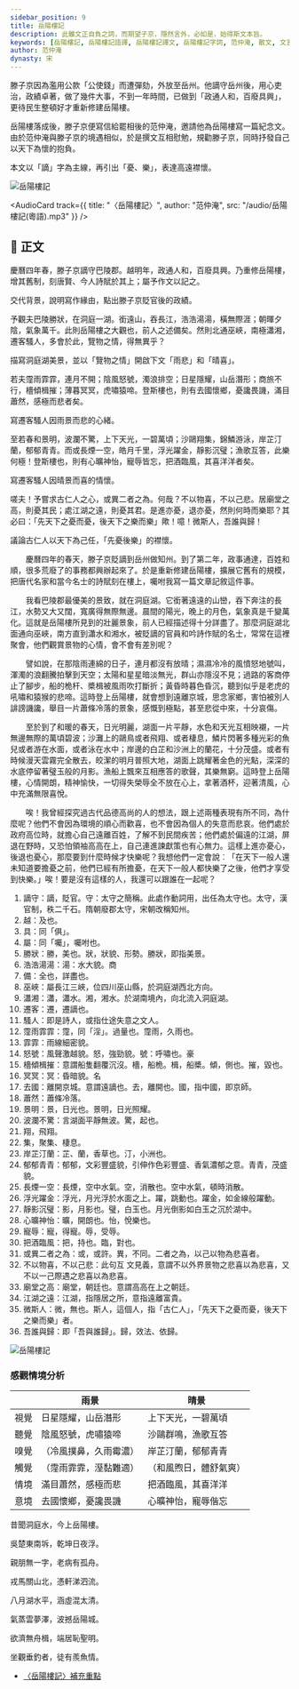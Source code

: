 ```yaml
---
sidebar_position: 9
title: 岳陽樓記
description: 此雖文正自負之詞，而期望子京，隱然言外，必如是，始得斯文本旨。
keywords: [岳陽樓記, 岳陽樓記語譯, 岳陽樓記譯文, 岳陽樓記字詞, 范仲淹, 散文, 文言文, 十二篇範文, DSE]
author: 范仲淹
dynasty: 宋
---
```


<Intro>

滕子京因為濫用公款「公使錢」而遭彈劾，外放至岳州。他謫守岳州後，用心吏治，政績卓著，做了幾件大事，不到一年時間，已做到「政通人和，百廢具興」，更待民生整頓好才重新修建岳陽樓。

岳陽樓落成後，滕子京便寫信給罷相後的范仲淹，邀請他為岳陽樓寫一篇紀念文。由於范仲淹與滕子京的境遇相似，於是撰文互相慰勉，規勸滕子京，同時抒發自己以天下為懷的抱負。

本文以「謫」字為主線，再引出「憂、樂」，表達高遠襟懷。

![岳陽樓記](/img/settext/岳陽樓記/Yueyang_bg1.jpg)

</Intro>

<AudioCard track={{ title: "〈岳陽樓記〉", author: "范仲淹", src: "/audio/岳陽樓記(粵語).mp3" }} />

## 📖 正文

<Commentary type="button" group="remark" label="段旨" />

<div className="main prose">

慶曆四年春，滕子京<Annotate title="謫，貶官。守：太守之簡稱。此處作動詞用，出任為太守也。太守，漢官制，秩二千石。隋朝廢郡太守，宋朝改稱知州。">謫守</Annotate>巴陵郡。<Annotate title="及也。">越</Annotate>明年，政通人和，百廢<Annotate title="同「俱」。">具</Annotate>興。乃重修岳陽樓，增其舊制，刻唐賢、今人詩賦於其上；<Annotate title="同「囑」。囑咐也。">屬</Annotate>予作文以記之。

<Commentary type="text" group="remark">
  <Remark title="段旨">交代背景，說明寫作緣由，點出滕子京貶官後的政績。</Remark>
</Commentary>

予觀夫巴陵<Annotate title="勝，美也。狀，狀貌、形勢。勝狀，即指美景。">勝狀</Annotate>，在洞庭一湖。銜遠山，吞長江，<Annotate title="湯：水大貌，粵 [商]，[soeng1]。">浩浩湯湯</Annotate>，橫無際涯；朝暉夕陰，氣象萬千。此則岳陽樓之大觀也，前人之述<Annotate title="全也，詳盡也。">備</Annotate>矣。然則北通<Annotate title="屬長江三峽，位四川巫山縣，於洞庭湖西北方向。">巫峽</Annotate>，南極<Annotate title="瀟，瀟水。湘，湘水。於湖南境內，向北流入洞庭湖。">瀟湘</Annotate>，<Annotate title="遷，遷謫也。">遷客</Annotate><Annotate title="即是詩人，或指仕途失意之文人。">騷人</Annotate>，多會於此，覽物之情，得無異乎？

<Commentary type="text" group="remark">
  <Remark title="段旨">描寫洞庭湖美景，並以「覽物之情」開啟下文「雨悲」和「晴喜」。</Remark>
</Commentary>

若夫<Annotate title="霪，同「淫」。過量也。霪雨，久雨也。">霪雨</Annotate><Annotate title="雨線細密貌。">霏霏</Annotate>，連月不開；陰風<Annotate title="怒，強勁貌。號：呼嘯也。怒號，風聲激越貌，粵 [豪]，[hou4]。">怒號</Annotate>，濁浪排空；日星隱耀，山岳潛形；商旅不行，<Annotate title="檣，船桅。楫，船槳。傾，側也。摧，毀也。意謂船隻翻覆沉沒。">檣傾楫摧</Annotate>；薄暮<Annotate title="冥：昏暗貌，粵 [名]，[ming4]。">冥冥</Annotate>，虎嘯猿啼。登斯樓也，則有<Annotate title="去，離開也。國，指中國，即京師。去國，離開京城。意謂遠謫也。">去國</Annotate>懷鄉，憂讒畏譏，滿目<Annotate title="蕭條冷落。">蕭然</Annotate>，感極而悲者矣。

<Commentary type="text" group="remark">
  <Remark title="段旨">寫遷客騷人因雨景而悲的心緒。</Remark>
</Commentary>

至若春和<Annotate title="景，日光也。景明，日光照耀。">景明</Annotate>，<Annotate title="驚，起也。言湖面平靜無波。">波瀾不驚</Annotate>，上下天光，一碧萬頃；沙鷗<Annotate title="翔，飛翔。集，聚集、棲息。">翔集</Annotate>，錦鱗游泳，<Annotate title="芷、蘭，香草也。汀，小洲也。">岸芷汀蘭</Annotate>，<Annotate title="郁郁，文彩豐盛貌，引伸作色彩豐盛、香氣濃郁之意。青青，茂盛貌。">郁郁青青</Annotate>。而或<Annotate title="長煙，空中水氣。空，消散也。空中水氣，頓時消散。">長煙一空</Annotate>，皓月千里，<Annotate title="浮光，月光浮於水面之上。躍，跳動也。躍金，如金線般躍動。">浮光躍金</Annotate>，<Annotate title="影，月影也。璧，白玉也。月光倒影如白玉之沉於湖中。">靜影沉璧</Annotate>；漁歌互答，此樂何極！登斯樓也，則有<Annotate title="曠，開朗也。怡，悅樂也。">心曠神怡</Annotate>，<Annotate title="寵，得寵。辱，受辱。">寵辱</Annotate>皆忘，<Annotate title="把，持也。臨，對也。">把酒臨風</Annotate>，其喜洋洋者矣。

<Commentary type="text" group="remark">
  <Remark title="段旨">寫遷客騷人因晴景而喜的情懷。</Remark>
</Commentary>

嗟夫！予嘗求古仁人之心，<Annotate title="或，或許。異，不同。二者之為，以己以物為悲喜者。">或異二者之為</Annotate>。何哉？<Annotate title="此句互文見義，意謂不以外界景物之悲喜以為悲喜，又不以一己際遇之悲喜以為悲喜。">不以物喜，不以己悲</Annotate>。居<Annotate title="廟堂，朝廷也。意謂高高在上之朝廷。">廟堂之高</Annotate>，則憂其民；處<Annotate title="江湖，指隱居之所。意指遠離富貴。">江湖之遠</Annotate>，則憂其君。是進亦憂，退亦憂，然則何時而樂耶？其必曰：「先天下之憂而憂，後天下之樂而樂」歟！噫！<Annotate title="微，無也。斯人，這個人，指「古仁人」，「先天下之憂而憂，後天下之樂而樂」者。">微斯人</Annotate>，<Annotate title="即「吾與誰歸」。歸，效法、依歸。">吾誰與歸</Annotate>！

<Commentary type="text" group="remark">
  <Remark title="段旨">議論古仁人以天下為己任，「先憂後樂」的襟懷。</Remark>
</Commentary>

</div>

<Translation>

　　慶曆四年的春天，滕子京貶謫到岳州做知州。到了第二年，政事通達，百姓和順，很多荒廢了的事務都興辦起來了。於是重新修建岳陽樓，擴展它舊有的規模，把唐代名家和當今名士的詩賦刻在樓上，囑咐我寫一篇文章記敘這件事。

　　我看巴陵郡最優美的景致，就在洞庭湖。它銜著遠遠的山巒，吞下奔注的長江，水勢又大又闊，寬廣得無際無邊。晨間的陽光，晚上的月色，氣象真是千變萬化。這就是岳陽樓所見到的壯麗景象，前人已經描述得十分詳盡了。那麼洞庭湖北面通向巫峽，南方直到瀟水和湘水，被貶謫的官員和吟詩作賦的名士，常常在這裡聚會，他們觀賞景物的心情，會不會有差別呢？

　　譬如說，在那陰雨連綿的日子，連月都沒有放晴；濕濕冷冷的風憤怒地號叫，渾濁的浪翻騰拍擊到天空；太陽和星星暗淡無光，群山亦隱沒不見；過路的客商停止了腳步，船的桅杆、槳楫被風雨吹打斷折；黃昏時暮色昏沉，聽到似乎是老虎的吼嘯和猿猴的悲啼。這時登上岳陽樓，就會想到遠離京城，思念家鄉，害怕被別人誹謗譏讒，舉目一片蕭條冷落的景象，感慨到極點，甚至悲從中來，十分哀傷。

　　至於到了和暖的春天，日光明麗，湖面一片平靜，水色和天光互相映襯，一片無邊無際的萬頃碧波；沙灘上的鷗鳥或者飛翔、或者棲息，鱗片閃著多種光彩的魚兒或者游在水面，或者泳在水中；岸邊的白芷和沙洲上的蘭花，十分茂盛。或者有時候漫天雲霧完全散去，皎潔的明月普照大地，湖面上跳耀著金色的光點，深深的水底停留著璧玉般的月影。漁船上飄來互相應答的歌聲，其樂無窮。這時登上岳陽樓，心情開朗，精神愉快，一切得失榮辱全不放在心上，拿著酒杯，迎著清風，心中充滿無限喜悅。

　　唉！我曾經探究過古代品德高尚的人的想法，跟上述兩種表現有所不同，為什麼呢？他們不會因為環境的順心而歡喜，也不會因為個人的失意而悲哀。他們處於政府高位時，就擔心自己遠離百姓，了解不到民間疾苦；他們處於偏遠的江湖，屏退在野時，又恐怕領袖高高在上，自己連進諫獻策也有心無力。這樣上進亦憂心，後退也憂心，那麼要到什麼時候才快樂呢？我想他們一定會說︰「在天下一般人還未知道要擔憂之前，他們已經有所擔憂，在天下一般人都快樂了之後，他們才享受到快樂。」唉！要是沒有這樣的人，我還可以跟誰在一起呢？

</Translation>

<Dictionary>

1. 謫守：謫，貶官。守：太守之簡稱。此處作動詞用，出任為太守也。太守，漢官制，秩二千石。隋朝廢郡太守，宋朝改稱知州。
2. 越：及也。
3. 具：同「俱」。
4. 屬：同「囑」，囑咐也。
5. 勝狀：勝，美也。狀，狀貌、形勢。勝狀，即指美景。
6. 浩浩湯湯：湯：水大貌。<Jypt py="soeng1">商</Jypt>
7. 備：全也，詳盡也。
8. 巫峽：屬長江三峽，位四川巫山縣，於洞庭湖西北方向。
9. 瀟湘：瀟，瀟水。湘，湘水。於湖南境內，向北流入洞庭湖。
10. 遷客：遷，遷謫也。
11. 騷人：即是詩人，或指仕途失意之文人。
12. 霪雨霏霏：霪，同「淫」。過量也。霪雨，久雨也。
13. 霏霏：雨線細密貌。
14. 怒號：風聲激越貌。怒，強勁貌。號：呼嘯也。<Jypt py="hou4">豪</Jypt>
15. 檣傾楫摧：意謂船隻翻覆沉沒。檣，船桅。楫，船槳。傾，側也。摧，毀也。
16. 冥冥：冥：昏暗貌。<Jypt py="ming4">名</Jypt>
17. 去國：離開京城。意謂遠謫也。去，離開也。國，指中國，即京師。
18. 蕭然：蕭條冷落。
19. 景明：景，日光也。景明，日光照耀。
20. 波瀾不驚：言湖面平靜無波。驚，起也。
21. 翔，飛翔。
22. 集，聚集、棲息。
23. 岸芷汀蘭：芷、蘭，香草也。汀，小洲也。
24. 郁郁青青：郁郁，文彩豐盛貌，引伸作色彩豐盛、香氣濃郁之意。青青，茂盛貌。
25. 長煙一空：長煙，空中水氣。空，消散也。空中水氣，頓時消散。
26. 浮光躍金：浮光，月光浮於水面之上。躍，跳動也。躍金，如金線般躍動。
27. 靜影沉璧：影，月影也。璧，白玉也。月光倒影如白玉之沉於湖中。
28. 心曠神怡：曠，開朗也。怡，悅樂也。
29. 寵辱：寵，得寵。辱，受辱。
30. 把酒臨風：把，持也。臨，對也。
31. 或異二者之為：或，或許。異，不同。二者之為，以己以物為悲喜者。
32. 不以物喜，不以己悲：此句互 文見義，意謂不以外界景物之悲喜以為悲喜，又不以一己際遇之悲喜以為悲喜。
33. 廟堂之高：廟堂，朝廷也。意謂高高在上之朝廷。
34. 江湖之遠：江湖，指隱居之所，意指遠離富貴。
35. 微斯人：微，無也。斯人，這個人，指「古仁人」，「先天下之憂而憂，後天下之樂而樂」者。
36. 吾誰與歸：即「吾與誰歸」。歸，效法、依歸。

</Dictionary>

<Media>

<Tabs>
  <TabItem value="經典動畫教材套" default>
    <Youtube id="qV_M71znJHw" />
  </TabItem>
  <TabItem value="氣象萬千．岳陽樓">
    <Youtube id="hu76MmKb3kc" />
  </TabItem>
</Tabs>

</Media>

<Appreciation>

![岳陽樓記](/img/settext/岳陽樓記/YueyangTower_intro.jpg)

### 感觀情境分析

|      | 雨景                   | 晴景                   |
| ---- | ---------------------- | ---------------------- |
| 視覺 | 日星隱耀，山岳潛形     | 上下天光，一碧萬頃     |
| 聽覺 | 陰風怒號，虎嘯猿啼     | 沙鷗群鳴，漁歌互答     |
| 嗅覺 | （冷風撲鼻，久雨霉濃） | 岸芷汀蘭，郁郁青青     |
| 觸覺 | （霪雨霏霏，溼黏難適） | （和風煦日，體舒氣爽） |
| 情境 | 滿目蕭然，感極而悲     | 把酒臨風，其喜洋洋     |
| 意境 | 去國懷鄉，憂讒畏譏     | 心曠神怡，寵辱偕忘     |

</Appreciation>

<Extension>

<div className="read-around poetry">

<Author name="杜甫" dynasty="唐" source="〈登岳陽樓〉" />

昔聞洞庭水，今上岳陽樓。

吳楚東南坼，乾坤日夜浮。

親朋無一字，老病有孤舟。

戎馬關山北，憑軒涕泗流。

</div>

<div className="read-around poetry">

<Author name="孟浩然" dynasty="唐" source="〈望洞庭湖贈張丞相〉" />

八月湖水平，涵虛混太清。

氣蒸雲夢澤，波撼岳陽城。

欲濟無舟楫，端居恥聖明。

坐觀垂釣者，徒有羨魚情。

</div>

</Extension>

<Resources>

- [〈岳陽樓記〉補充重點](https://liin061206.pixnet.net/blog/post/121144103-%E5%B2%B3%E9%99%BD%E6%A8%93%E8%A8%98-%E8%8C%83%E4%BB%B2%E6%B7%B9)

</Resources>
